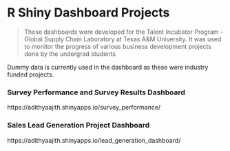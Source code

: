 # R Shiny Dashboard Projects
> These dashboards were developed for the Talent Incubator Program -  Global Supply Chain Laboratory at Texas A&M University.
  It was used to monitor the progress of various business development projects done by the undergrad students
  
  Dummy data is currently used in the dashboard as these were industry funded projects.

### Survey Performance and Survey Results Dashboard
https://adithyaajith.shinyapps.io/survey_performance/

### Sales Lead Generation Project Dashboard
https://adithyaajith.shinyapps.io/lead_generation_dashboard/
